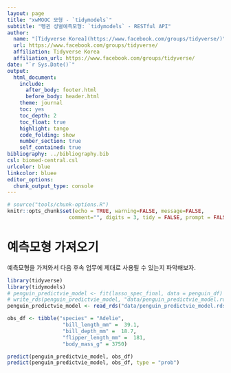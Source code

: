 ```yaml
---
layout: page
title: "xwMOOC 모형 - `tidymodels`"
subtitle: "펭귄 성별예측모형: `tidymodels` - RESTful API"
author:
  name: "[Tidyverse Korea](https://www.facebook.com/groups/tidyverse/)"
  url: https://www.facebook.com/groups/tidyverse/
  affiliation: Tidyverse Korea
  affiliation_url: https://www.facebook.com/groups/tidyverse/
date: "`r Sys.Date()`"
output:
  html_document: 
    include:
      after_body: footer.html
      before_body: header.html
    theme: journal
    toc: yes
    toc_depth: 2
    toc_float: true
    highlight: tango
    code_folding: show
    number_section: true
    self_contained: true
bibliography: ../bibliography.bib
csl: biomed-central.csl
urlcolor: blue
linkcolor: bluee
editor_options: 
  chunk_output_type: console
---
```


``` r
# source("tools/chunk-options.R")
knitr::opts_chunk$set(echo = TRUE, warning=FALSE, message=FALSE,
                    comment="", digits = 3, tidy = FALSE, prompt = FALSE, fig.align = 'center')
```


# 예측모형 가져오기 {#load-predictive-model}

예측모형을 가져와서 다음 후속 업무에 제대로 사용될 수 있는지 파악해보자.

```r
library(tidyverse)
library(tidymodels)
# penguin_predictvie_model <- fit(lasso_spec_final, data = penguin_df)
# write_rds(penguin_predictvie_model, "data/penguin_predictvie_model.rds")
penguin_predictvie_model <- read_rds("data/penguin_predictvie_model.rds")

obs_df <- tibble("species" = "Adelie",
                  "bill_length_mm" =  39.1,
                  "bill_depth_mm" =  18.7,
                  "flipper_length_mm" =  181,
                  "body_mass_g" = 3750)

predict(penguin_predictvie_model, obs_df)
predict(penguin_predictvie_model, obs_df, type = "prob")
```

